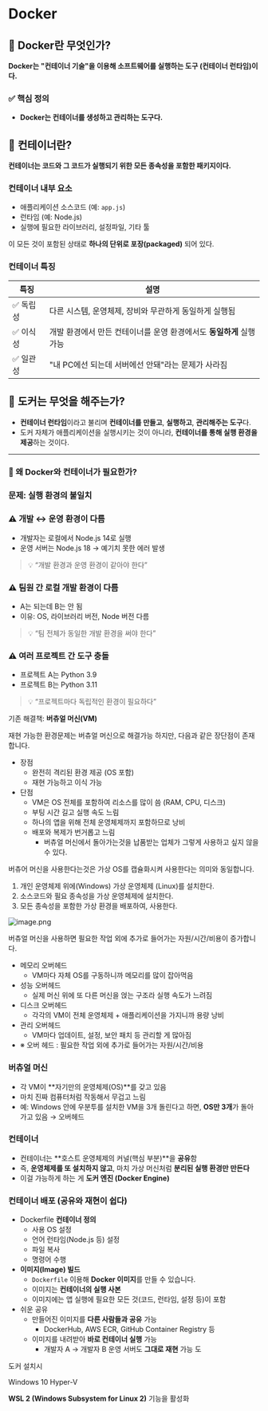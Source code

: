 # Docker

## 🔹 Docker란 무엇인가?

**Docker는 "컨테이너 기술"을 이용해 소프트웨어를 실행하는 도구 (컨테이너 런타임)이다.**

### ✅ 핵심 정의

- **Docker는 컨테이너를 생성하고 관리하는 도구다.**

## 🔹 컨테이너란?

**컨테이너는 코드와 그 코드가 실행되기 위한 모든 종속성을 포함한 패키지이다.**

### 컨테이너 내부 요소

- 애플리케이션 소스코드 (예: `app.js`)
- 런타임 (예: Node.js)
- 실행에 필요한 라이브러리, 설정파일, 기타 툴

이 모든 것이 포함된 상태로 **하나의 단위로 포장(packaged)** 되어 있다.

### 컨테이너 특징

| 특징      | 설명                                                                 |
| --------- | -------------------------------------------------------------------- |
| ✅ 독립성 | 다른 시스템, 운영체제, 장비와 무관하게 동일하게 실행됨               |
| ✅ 이식성 | 개발 환경에서 만든 컨테이너를 운영 환경에서도 **동일하게** 실행 가능 |
| ✅ 일관성 | "내 PC에선 되는데 서버에선 안돼"라는 문제가 사라짐                   |

## 🔹 도커는 무엇을 해주는가?

- **컨테이너 런타임**이라고 불리며 **컨테이너를 만들고**, **실행하고**, **관리해주는 도구**다.
- 도커 자체가 애플리케이션을 실행시키는 것이 아니라, **컨테이너를 통해 실행 환경을 제공**하는 것이다.

---

### 🔹 왜 Docker와 컨테이너가 필요한가?

### 문제: 실행 환경의 불일치

### ⚠️ 개발 ↔ 운영 환경이 다름

- 개발자는 로컬에서 Node.js 14로 실행
- 운영 서버는 Node.js 18 → 예기치 못한 에러 발생

> 💡 “개발 환경과 운영 환경이 같아야 한다”

### ⚠️ 팀원 간 로컬 개발 환경이 다름

- A는 되는데 B는 안 됨
- 이유: OS, 라이브러리 버전, Node 버전 다름

> 💡 “팀 전체가 동일한 개발 환경을 써야 한다”

### ⚠️ 여러 프로젝트 간 도구 충돌

- 프로젝트 A는 Python 3.9
- 프로젝트 B는 Python 3.11

> 💡 “프로젝트마다 독립적인 환경이 필요하다”

기존 해결책: **버츄얼 머신(VM)**

재현 가능한 환경문제는 버츄얼 머신으로 해결가능 하지만, 다음과 같은 장단점이 존재합니다.

- 장점
  - 완전히 격리된 환경 제공 (OS 포함)
  - 재현 가능하고 이식 가능
- 단점
  - VM은 OS 전체를 포함하여 리소스를 많이 씀 (RAM, CPU, 디스크)
  - 부팅 시간 길고 실행 속도 느림
  - 하나의 앱을 위해 전체 운영체제까지 포함하므로 낭비
  - 배포와 복제가 번거롭고 느림
    - 버츄얼 머신에서 돌아가는것을 납품받는 업체가 그렇게 사용하고 싶지 않을 수 있다.

버츄어 머신을 사용한다는것은 가상 OS를 캡슐화시켜 사용한다는 의미와 동일합니다.

1. 개인 운영체제 위에(Windows) 가상 운영체제 (Linux)를 설치한다.
2. 소스코드와 필요 종속성을 가상 운영체제에 설치한다.
3. 모든 종속성을 포함한 가상 환경을 배포하여, 사용한다.

![image.png](./image.png)

버츄얼 머신을 사용하면 필요한 작업 외에 추가로 들어가는 자원/시간/비용이 증가합니다.

- 메모리 오버헤드
  - VM마다 자체 OS를 구동하니까 메모리를 많이 잡아먹음
- 성능 오버헤드
  - 실제 머신 위에 또 다른 머신을 얹는 구조라 실행 속도가 느려짐
- 디스크 오버헤드
  - 각각의 VM이 전체 운영체제 + 애플리케이션을 가지니까 용량 낭비
- 관리 오버헤드
  - VM마다 업데이트, 설정, 보안 패치 등 관리할 게 많아짐
- ※ 오버 헤드 : 필요한 작업 외에 추가로 들어가는 자원/시간/비용

### 버츄얼 머신

- 각 VM이 **자기만의 운영체제(OS)**를 갖고 있음
- 마치 진짜 컴퓨터처럼 작동해서 무겁고 느림
- 예: Windows 안에 우분투를 설치한 VM을 3개 돌린다고 하면, **OS만 3개**가 돌아가고 있음 → 오버헤드

### 컨테이너

- 컨테이너는 **호스트 운영체제의 커널(핵심 부분)**을 **공유**함
- 즉, **운영체제를 또 설치하지 않고**, 마치 가상 머신처럼 **분리된 실행 환경만 만든다**
- 이걸 가능하게 하는 게 **도커 엔진 (Docker Engine)**

### 컨테이너 배포 (공유와 재현이 쉽다)

- Dockerfile **컨테이너 정의**
  - 사용 OS 설정
  - 언어 런타임(Node.js 등) 설정
  - 파일 복사
  - 명령어 수행
- **이미지(Image) 빌드**
  - `Dockerfile` 이용해 **Docker 이미지**를 만들 수 있습니다.
  - 이미지는 **컨테이너의 실행 사본**
  - 이미지에는 앱 실행에 필요한 모든 것(코드, 런타임, 설정 등)이 포함
- 쉬운 공유
  - 만들어진 이미지를 **다른 사람들과 공유** 가능
    - DockerHub, AWS ECR, GitHub Container Registry 등
  - 이미지를 내려받아 **바로 컨테이너 실행** 가능
    - 개발자 A → 개발자 B 운영 서버도 **그대로 재현** 가능
      도

도커 설치시

Windows 10 Hyper-V

**WSL 2 (Windows Subsystem for Linux 2)** 기능을 활성화

